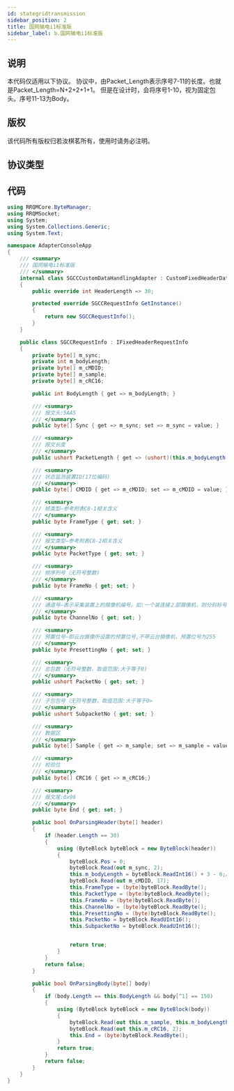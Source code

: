 ```yaml
---
id: stategridtransmission
sidebar_position: 2
title: 国网输电i1标准版
sidebar_label: b.国网输电i1标准版
---
```


## 说明

本代码仅适用以下协议。
协议中，由Packet\_Length表示序号7-11的长度。也就是Packet\_Length=N+2+2+1+1。
但是在设计时，会将序号1-10，视为固定包头。序号11-13为Body。

## 版权

该代码所有版权归若汝棋茗所有，使用时请务必注明。

## 协议类型


## 代码

```csharp
using RRQMCore.ByteManager;
using RRQMSocket;
using System;
using System.Collections.Generic;
using System.Text;

namespace AdapterConsoleApp
{
    /// <summary>
    /// 国网输电i1标准版
    /// </summary>
    internal class SGCCCustomDataHandlingAdapter : CustomFixedHeaderDataHandlingAdapter<SGCCRequestInfo>
    {
        public override int HeaderLength => 30;

        protected override SGCCRequestInfo GetInstance()
        {
            return new SGCCRequestInfo();
        }
    }

    public class SGCCRequestInfo : IFixedHeaderRequestInfo
    {
        private byte[] m_sync;
        private int m_bodyLength;
        private byte[] m_cMDID;
        private byte[] m_sample;
        private byte[] m_cRC16;

        public int BodyLength { get => m_bodyLength; }

        /// <summary>
        /// 报文头:5AA5
        /// </summary>
        public byte[] Sync { get => m_sync; set => m_sync = value; }

        /// <summary>
        /// 报文长度
        /// </summary>
        public ushort PacketLength { get => (ushort)(this.m_bodyLength - 3); }

        /// <summary>
        /// 状态监测装置ID(17位编码)
        /// </summary>
        public byte[] CMDID { get => m_cMDID; set => m_cMDID = value; }

        /// <summary>
        /// 帧类型—参考附表C8-1相关含义
        /// </summary>
        public byte FrameType { get; set; }

        /// <summary>
        /// 报文类型—参考附表C8-2相关含义
        /// </summary>
        public byte PacketType { get; set; }

        /// <summary>
        /// 帧序列号（无符号整数)
        /// </summary>
        public byte FrameNo { get; set; }

        /// <summary>
        /// 通道号—表示采集装置上的摄像机编号。如:一个装连接⒉部摄像机，则分别标号为1、2
        /// </summary>
        public byte ChannelNo { get; set; }

        /// <summary>
        /// 预置位号—即云台摄像所设置的预置位号,不带云台摄像机，预置位号为255
        /// </summary>
        public byte PresettingNo { get; set; }

        /// <summary>
        /// 总包数（无符号整数，取值范围:大于等于0)
        /// </summary>
        public ushort PacketNo { get; set; }

        /// <summary>
        /// 子包包号（无符号整数，取值范围:大于等于0>
        /// </summary>
        public ushort SubpacketNo { get; set; }

        /// <summary>
        /// 数据区
        /// </summary>
        public byte[] Sample { get => m_sample; set => m_sample = value; }

        /// <summary>
        /// 校验位
        /// </summary>
        public byte[] CRC16 { get => m_cRC16;}

        /// <summary>
        /// 报文尾:0x96
        /// </summary>
        public byte End { get; set; }

        public bool OnParsingHeader(byte[] header)
        {
            if (header.Length == 30)
            {
                using (ByteBlock byteBlock = new ByteBlock(header))
                {
                    byteBlock.Pos = 0;
                    byteBlock.Read(out m_sync, 2);
                    this.m_bodyLength = byteBlock.ReadInt16() + 3 - 6;//先把crc校验和end都获取。
                    byteBlock.Read(out m_cMDID, 17);
                    this.FrameType = (byte)byteBlock.ReadByte();
                    this.PacketType = (byte)byteBlock.ReadByte();
                    this.FrameNo = (byte)byteBlock.ReadByte();
                    this.ChannelNo = (byte)byteBlock.ReadByte();
                    this.PresettingNo = (byte)byteBlock.ReadByte();
                    this.PacketNo = byteBlock.ReadUInt16();
                    this.SubpacketNo = byteBlock.ReadUInt16();


                    return true;
                }
            }
            return false;
        }

        public bool OnParsingBody(byte[] body)
        {
            if (body.Length == this.BodyLength && body[^1] == 150)
            {
                using (ByteBlock byteBlock = new ByteBlock(body))
                {
                    byteBlock.Read(out this.m_sample, this.m_bodyLength-3);
                    byteBlock.Read(out this.m_cRC16, 2);
                    this.End = (byte)byteBlock.ReadByte();
                }
                return true;
            }
            return false;
        }
    }
}

```
